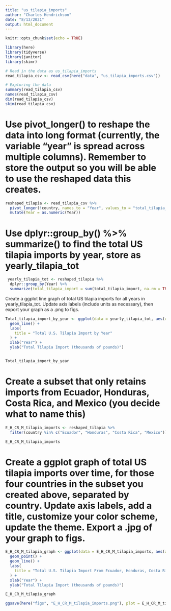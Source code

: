 ```yaml
---
title: "us_tilapia_imports"
author: "Charles Hendrickson"
date: "8/13/2021"
output: html_document
---
```


```r
knitr::opts_chunk$set(echo = TRUE)

library(here)
library(tidyverse)
library(janitor)
library(skimr)
```


```r
# Read in the data as us_tilapia_imports
read_tilapia_csv <- read_csv(here("data", "us_tilapia_imports.csv"))

# Exploring the data 
summary(read_tilapia_csv)
names(read_tilapia_csv)
dim(read_tilapia_csv)
skim(read_tilapia_csv)
```

# Use pivot_longer() to reshape the data into long format (currently, the variable “year” is spread across multiple columns). Remember to store the output so you will be able to use the reshaped data this creates.
```r
reshaped_tilapia <- read_tilapia_csv %>% 
  pivot_longer(!country, names_to = "Year", values_to = "total_tilapia_import")   %>%
  mutate(Year = as.numeric(Year))

```

# Use dplyr::group_by() %>% summarize() to find the total US tilapia imports by year, store as yearly_tilapia_tot
```r
 yearly_tilapia_tot <- reshaped_tilapia %>% 
  dplyr::group_by(Year) %>%
  summarize(total_tilapia_import = sum(total_tilapia_import, na.rm = TRUE)) 
```

Create a ggplot line graph of total US tilapia imports for all years in yearly_tilapia_tot. Update axis labels (include units as necessary), then export your graph as a .png to figs.

```r
Total_tilapia_import_by_year <- ggplot(data = yearly_tilapia_tot, aes(x = Year, y = total_tilapia_import)) +
  geom_line() +
  labs(
    title = "Total U.S. Tilapia Import by Year"
  ) +
  xlab("Year") +
  ylab("Total Tilapia Import (thousands of pounds)")


Total_tilapia_import_by_year

```

# Create a subset that only retains imports from Ecuador, Honduras, Costa Rica, and Mexico (you decide what to name this)

```r
E_H_CR_M_tilapia_imports <- reshaped_tilapia %>%
  filter(country %in% c("Ecuador", "Honduras", "Costa Rica", "Mexico"))

E_H_CR_M_tilapia_imports

```

# Create a ggplot graph of total US tilapia imports over time, for those four countries in the subset you created above, separated by country. Update axis labels, add a title, customize your color scheme, update the theme. Export a .jpg of your graph to figs.

```r
E_H_CR_M_tilapia_graph <- ggplot(data = E_H_CR_M_tilapia_imports, aes(x = Year, y = total_tilapia_import, color = country)) +
  geom_point() +
  geom_line() +
  labs(
    title = "Total U.S. Tilapia Import From Ecuador, Honduras, Costa Rica, and Mexico by Year"
  ) +
  xlab("Year") +
  ylab("Total Tilapia Import (thousands of pounds)")

E_H_CR_M_tilapia_graph
```



```r
ggsave(here("figs", "E_H_CR_M_tilapia_imports.png"), plot = E_H_CR_M_tilapia_graph )
```





